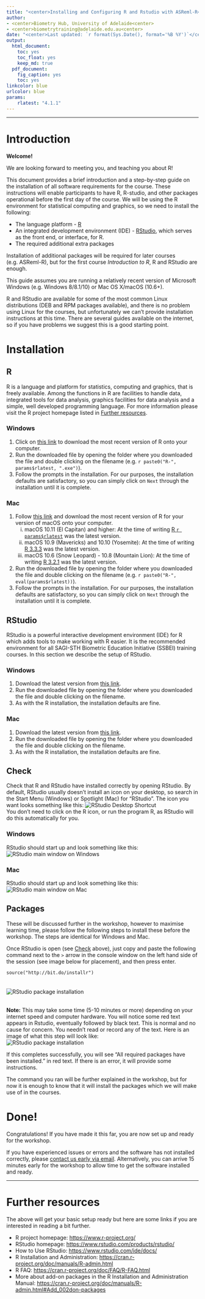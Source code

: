 ```yaml
---
title: "<center>Installing and Configuring R and Rstudio with ASReml-R</center>"
author: 
- <center>Biometry Hub, University of Adelaide<center>
- <center>biometrytraining@adelaide.edu.au<center>
date: "<center>Last updated: `r format(Sys.Date(), format='%B %Y')`</center>"
output:
  html_document:
    toc: yes
    toc_float: yes
    keep_md: true
  pdf_document:
    fig_caption: yes
    toc: yes
linkcolor: blue
urlcolor: blue
params:
    rlatest: "4.1.1"
---
```



---

# Introduction  

**Welcome!**  

We are looking forward to meeting you, and teaching you about R!  

This document provides a brief introduction and a step-by-step guide on the installation of all software requirements for the course. These instructions will enable participants to have R, R-studio, and other packages operational before the first day of the course.  We will be using the R environment for statistical computing and graphics, so we need to install the following:  

- The language platform - [R](#R)
- An integrated development environment (IDE) - [RStudio](#RStudio), which serves as the front end, or interface, for R.
- The required additional extra packages

Installation of additional packages will be required for later courses (e.g. ASReml-R), but for the first course _Introduction to R_, R and RStudio are enough.

This guide assumes you are running a relatively recent version of Microsoft Windows (e.g. Windows 8/8.1/10) or Mac OS X/macOS (10.6+).  
  
R and RStudio are available for some of the most common Linux distributions (DEB and RPM packages available), and there is no problem using Linux for the courses, but unfortunately we can't provide installation instructions at this time. There are several guides available on the internet, so if you have problems we suggest this is a good starting point.


# Installation

## R {#R .tabset .tabset-fade}
R is a language and platform for statistics, computing and graphics, that is freely available. Among the functions in R are facilities to handle data, integrated tools for data analysis, graphics facilities for data analysis and a simple, well developed programming language. For more information please visit the R project homepage listed in [Further resources](#Further).  

### Windows
1. Click on [this link](https://cran.rstudio.com/bin/windows/base/release.htm) to download the most recent version of R onto your computer.
2. Run the downloaded file by opening the folder where you downloaded the file and double clicking on the filename (e.g. `r paste0("R-", params$rlatest, ".exe")`).
3. Follow the prompts in the installation. For our purposes, the installation defaults are satisfactory, so you can simply click on `Next` through the installation until it is complete. 

### Mac
1. Follow [this link](https://cran.rstudio.com/bin/macosx/) and download the most recent version of R for your version of macOS onto your computer.  
    i) macOS 10.11 (El Capitan) and higher: At the time of writing [R `r params$rlatest`](`r paste0("https://cran.r-project.org/bin/macosx/R-", params$rlatest, ".pkg")`) was the latest version.
    i) macOS 10.9 (Mavericks) and 10.10 (Yosemite): At the time of writing [R 3.3.3](https://cran.rstudio.com/bin/macosx/R-3.3.3.pkg) was the latest version.  
    ii) macOS 10.6 (Snow Leopard) - 10.8 (Mountain Lion): At the time of writing [R 3.2.1](https://cran.rstudio.com/bin/macosx/R-3.2.1-snowleopard.pkg) was the latest version.  
2. Run the downloaded file by opening the folder where you downloaded the file and double clicking on the filename (e.g. `r paste0("R-", eval(params$rlatest))`).
3. Follow the prompts in the installation. For our purposes, the installation defaults are satisfactory, so you can simply click on `Next` through the installation until it is complete.


## RStudio {#RStudio .tabset .tabset-fade}
RStudio is a powerful interactive development environment (IDE) for R which adds tools to make working with R easier. It is the recommended environment for all SAGI-STH Biometric Education Initiative (SSBEI) training courses. In this section we describe the setup of RStudio.   

### Windows  
1. Download the latest version from [this link](https://www.rstudio.com/products/rstudio/download/#download).
2. Run the downloaded file by opening the folder where you downloaded the file and double clicking on the filename. 
3. As with the R installation, the installation defaults are fine.

### Mac  
1. Download the latest version from [this link](http://rstudio.org/download/latest/stable/desktop/mac/RStudio-latest.dmg).
2. Run the downloaded file by opening the folder where you downloaded the file and double clicking on the filename. 
3. As with the R installation, the installation defaults are fine.


## Check {#Check .tabset .tabset-fade}
Check that R and RStudio have installed correctly by opening RStudio. By default, RStudio usually doesn't install an icon on your desktop, so search in the Start Menu (Windows) or Spotlight (Mac) for "RStudio". The icon you want looks something like this: ![RStudio Desktop Shortcut](Images/Installing_R/Desktop_Shortcut.PNG)   
You don't need to click on the R icon, or run the program R, as RStudio will do this automatically for you.   


### Windows
RStudio should start up and look something like this:  
![RStudio main window on Windows](Images/Installing_R/R_Studio_blank.png)

### Mac
RStudio should start up and look something like this:  
![RStudio main window on Mac](Images/Installing_R/R_Studio_blank_Mac.png)


## Packages
These will be discussed further in the workshop, however to maximise learning time, please follow the following steps to install these before the workshop. The steps are identical for Windows and Mac.  
  
Once RStudio is open (see [Check](#Check) above), just copy and paste the following command next to the `>` arrow in the console window on the left hand side of the session (see image below for placement), and then press enter.  

`source("http://bit.do/installr")`  
<br>  
![RStudio package installation](Images/Installing_R/R_studio_installing_packages.png) 

<br>
**Note:** This may take some time (5-10 minutes or more) depending on your internet speed and computer hardware. You will notice some red text appears in Rstudio, eventually followed by black text. This is normal and no cause for concern. You needn't read or record any of the text. Here is an image of what this step will look like:  
![RStudio package installation](Images/Installing_R/R_studio_packages.png)  
  
If this completes successfully, you will see "All required packages have been installed." in red text. If there is an error, it will provide some instructions.

The command you ran will be further explained in the workshop, but for now it is enough to know that it will install the packages which we will make use of in the courses.  



# Done!  
Congratulations! If you have made it this far, you are now set up and ready for the workshop.  

If you have experienced issues or errors and the software has not installed correctly, please [contact us early via email](mailto:biometrytraining@adelaide.edu.au). Alternatively, you can arrive 15 minutes early for the workshop to allow time to get the software installed and ready.

---


# Further resources {#Further}
The above will get your basic setup ready but here are some links if you are interested in reading a bit further.

- R project homepage: <https://www.r-project.org/>
- RStudio homepage: <https://www.rstudio.com/products/rstudio/>
- How to Use RStudio: <https://www.rstudio.com/ide/docs/>
- R Installation and Administration: <https://cran.r-project.org/doc/manuals/R-admin.html>
- R FAQ: <https://cran.r-project.org/doc/FAQ/R-FAQ.html>
- More about add-on packages in the R Installation and Administration Manual:  <https://cran.r-project.org/doc/manuals/R-admin.html#Add_002don-packages>

